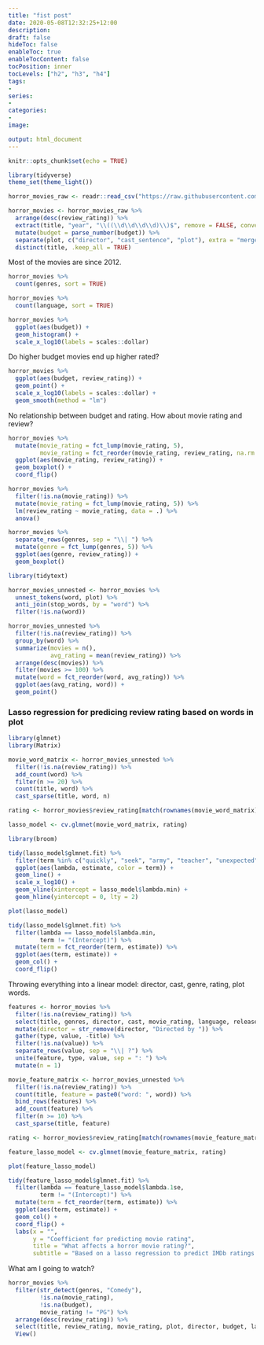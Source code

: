 ```yaml
---
title: "fist post"
date: 2020-05-08T12:32:25+12:00
description:
draft: false
hideToc: false
enableToc: true
enableTocContent: false
tocPosition: inner
tocLevels: ["h2", "h3", "h4"]
tags:
-
series:
-
categories:
-
image:

output: html_document
---
```


```r
knitr::opts_chunk$set(echo = TRUE)
```

```r
library(tidyverse)
theme_set(theme_light())

horror_movies_raw <- readr::read_csv("https://raw.githubusercontent.com/rfordatascience/tidytuesday/master/data/2019/2019-10-22/horror_movies.csv")
```

```r
horror_movies <- horror_movies_raw %>%
  arrange(desc(review_rating)) %>%
  extract(title, "year", "\\((\\d\\d\\d\\d)\\)$", remove = FALSE, convert = TRUE) %>%
  mutate(budget = parse_number(budget)) %>%
  separate(plot, c("director", "cast_sentence", "plot"), extra = "merge", sep = "\\. ", fill = "right") %>%
  distinct(title, .keep_all = TRUE)
```

Most of the movies are since 2012.

```r
horror_movies %>%
  count(genres, sort = TRUE)

horror_movies %>%
  count(language, sort = TRUE)

horror_movies %>%
  ggplot(aes(budget)) +
  geom_histogram() +
  scale_x_log10(labels = scales::dollar)
```

Do higher budget movies end up higher rated?

```r
horror_movies %>%
  ggplot(aes(budget, review_rating)) +
  geom_point() +
  scale_x_log10(labels = scales::dollar) +
  geom_smooth(method = "lm")
```

No relationship between budget and rating. How about movie rating and review?

```r
horror_movies %>%
  mutate(movie_rating = fct_lump(movie_rating, 5),
         movie_rating = fct_reorder(movie_rating, review_rating, na.rm = TRUE)) %>%
  ggplot(aes(movie_rating, review_rating)) +
  geom_boxplot() +
  coord_flip()

horror_movies %>%
  filter(!is.na(movie_rating)) %>%
  mutate(movie_rating = fct_lump(movie_rating, 5)) %>%
  lm(review_rating ~ movie_rating, data = .) %>%
  anova()
```

```r
horror_movies %>%
  separate_rows(genres, sep = "\\| ") %>%
  mutate(genre = fct_lump(genres, 5)) %>%
  ggplot(aes(genre, review_rating)) +
  geom_boxplot()
```

```r
library(tidytext)

horror_movies_unnested <- horror_movies %>%
  unnest_tokens(word, plot) %>%
  anti_join(stop_words, by = "word") %>%
  filter(!is.na(word))

horror_movies_unnested %>%
  filter(!is.na(review_rating)) %>%
  group_by(word) %>%
  summarize(movies = n(),
            avg_rating = mean(review_rating)) %>%
  arrange(desc(movies)) %>%
  filter(movies >= 100) %>%
  mutate(word = fct_reorder(word, avg_rating)) %>%
  ggplot(aes(avg_rating, word)) +
  geom_point()
```

### Lasso regression for predicing review rating based on words in plot

```r
library(glmnet)
library(Matrix)

movie_word_matrix <- horror_movies_unnested %>%
  filter(!is.na(review_rating)) %>%
  add_count(word) %>%
  filter(n >= 20) %>%
  count(title, word) %>%
  cast_sparse(title, word, n)

rating <- horror_movies$review_rating[match(rownames(movie_word_matrix), horror_movies$title)]

lasso_model <- cv.glmnet(movie_word_matrix, rating)
```

```r
library(broom)

tidy(lasso_model$glmnet.fit) %>%
  filter(term %in% c("quickly", "seek", "army", "teacher", "unexpected", "friends", "evil")) %>%
  ggplot(aes(lambda, estimate, color = term)) +
  geom_line() +
  scale_x_log10() +
  geom_vline(xintercept = lasso_model$lambda.min) +
  geom_hline(yintercept = 0, lty = 2)
```

```r
plot(lasso_model)

tidy(lasso_model$glmnet.fit) %>%
  filter(lambda == lasso_model$lambda.min,
         term != "(Intercept)") %>%
  mutate(term = fct_reorder(term, estimate)) %>%
  ggplot(aes(term, estimate)) +
  geom_col() +
  coord_flip()
```

Throwing everything into a linear model: director, cast, genre, rating, plot words.

```r
features <- horror_movies %>%
  filter(!is.na(review_rating)) %>%
  select(title, genres, director, cast, movie_rating, language, release_country) %>%
  mutate(director = str_remove(director, "Directed by ")) %>%
  gather(type, value, -title) %>%
  filter(!is.na(value)) %>%
  separate_rows(value, sep = "\\| ?") %>%
  unite(feature, type, value, sep = ": ") %>%
  mutate(n = 1)

movie_feature_matrix <- horror_movies_unnested %>%
  filter(!is.na(review_rating)) %>%
  count(title, feature = paste0("word: ", word)) %>%
  bind_rows(features) %>%
  add_count(feature) %>%
  filter(n >= 10) %>%
  cast_sparse(title, feature)

rating <- horror_movies$review_rating[match(rownames(movie_feature_matrix), horror_movies$title)]

feature_lasso_model <- cv.glmnet(movie_feature_matrix, rating)
```

```r
plot(feature_lasso_model)

tidy(feature_lasso_model$glmnet.fit) %>%
  filter(lambda == feature_lasso_model$lambda.1se,
         term != "(Intercept)") %>%
  mutate(term = fct_reorder(term, estimate)) %>%
  ggplot(aes(term, estimate)) +
  geom_col() +
  coord_flip() +
  labs(x = "",
       y = "Coefficient for predicting movie rating",
       title = "What affects a horror movie rating?",
       subtitle = "Based on a lasso regression to predict IMDb ratings of ~3000 movies")
```

What am I going to watch?

```r
horror_movies %>%
  filter(str_detect(genres, "Comedy"),
         !is.na(movie_rating),
         !is.na(budget),
         movie_rating != "PG") %>%
  arrange(desc(review_rating)) %>%
  select(title, review_rating, movie_rating, plot, director, budget, language) %>%
  View()
```


